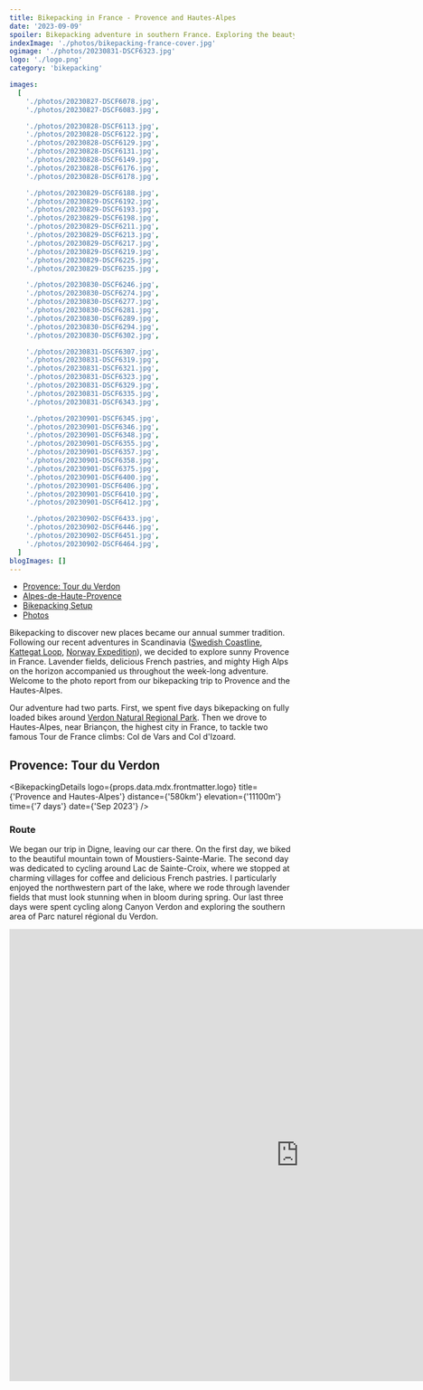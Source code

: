 ```yaml
---
title: Bikepacking in France - Provence and Hautes-Alpes
date: '2023-09-09'
spoiler: Bikepacking adventure in southern France. Exploring the beauty of Provence in Verdon Natural Regional Park and conquering mountain passes of the Hautes-Alpes.
indexImage: './photos/bikepacking-france-cover.jpg'
ogimage: './photos/20230831-DSCF6323.jpg'
logo: './logo.png'
category: 'bikepacking'

images:
  [
    './photos/20230827-DSCF6078.jpg',
    './photos/20230827-DSCF6083.jpg',

    './photos/20230828-DSCF6113.jpg',
    './photos/20230828-DSCF6122.jpg',
    './photos/20230828-DSCF6129.jpg',
    './photos/20230828-DSCF6131.jpg',
    './photos/20230828-DSCF6149.jpg',
    './photos/20230828-DSCF6176.jpg',
    './photos/20230828-DSCF6178.jpg',

    './photos/20230829-DSCF6188.jpg',
    './photos/20230829-DSCF6192.jpg',
    './photos/20230829-DSCF6193.jpg',
    './photos/20230829-DSCF6198.jpg',
    './photos/20230829-DSCF6211.jpg',
    './photos/20230829-DSCF6213.jpg',
    './photos/20230829-DSCF6217.jpg',
    './photos/20230829-DSCF6219.jpg',
    './photos/20230829-DSCF6225.jpg',
    './photos/20230829-DSCF6235.jpg',

    './photos/20230830-DSCF6246.jpg',
    './photos/20230830-DSCF6274.jpg',
    './photos/20230830-DSCF6277.jpg',
    './photos/20230830-DSCF6281.jpg',
    './photos/20230830-DSCF6289.jpg',
    './photos/20230830-DSCF6294.jpg',
    './photos/20230830-DSCF6302.jpg',

    './photos/20230831-DSCF6307.jpg',
    './photos/20230831-DSCF6319.jpg',
    './photos/20230831-DSCF6321.jpg',
    './photos/20230831-DSCF6323.jpg',
    './photos/20230831-DSCF6329.jpg',
    './photos/20230831-DSCF6335.jpg',
    './photos/20230831-DSCF6343.jpg',

    './photos/20230901-DSCF6345.jpg',
    './photos/20230901-DSCF6346.jpg',
    './photos/20230901-DSCF6348.jpg',
    './photos/20230901-DSCF6355.jpg',
    './photos/20230901-DSCF6357.jpg',
    './photos/20230901-DSCF6358.jpg',
    './photos/20230901-DSCF6375.jpg',
    './photos/20230901-DSCF6400.jpg',
    './photos/20230901-DSCF6406.jpg',
    './photos/20230901-DSCF6410.jpg',
    './photos/20230901-DSCF6412.jpg',

    './photos/20230902-DSCF6433.jpg',
    './photos/20230902-DSCF6446.jpg',
    './photos/20230902-DSCF6451.jpg',
    './photos/20230902-DSCF6464.jpg',
  ]
blogImages: []
---
```


- [Provence: Tour du Verdon](#provence-tour-du-verdon)
- [Alpes-de-Haute-Provence](#alpes-de-haute-provence)
- [Bikepacking Setup](#bikepacking-setup)
- [Photos](#photos)

<MakeItBigContainer>
  <ImageComponent
    image={props.data.mdx.frontmatter.images[47]}
    description="Enjoying the view from the top of Col d’Izoard"
  />
</MakeItBigContainer>

Bikepacking to discover new places became our annual summer tradition. Following our recent adventures in Scandinavia ([Swedish Coastline](/bikepacking-in-sweden/), [Kattegat Loop](/kattegat-loop-bikepacking/), [Norway Expedition](/norway-bikepacking-trondheim-to-bergen/)), we decided to explore sunny Provence in France. Lavender fields, delicious French pastries, and mighty High Alps on the horizon accompanied us throughout the week-long adventure. Welcome to the photo report from our bikepacking trip to Provence and the Hautes-Alpes.

Our adventure had two parts. First, we spent five days bikepacking on fully loaded bikes around [Verdon Natural Regional Park](http://parcduverdon.fr/). Then we drove to Hautes-Alpes, near Briançon, the highest city in France, to tackle two famous Tour de France climbs: Col de Vars and Col d'Izoard.

<MakeItBigContainer>
  <Container>
    <Column>
      <ImageComponent
        image={props.data.mdx.frontmatter.images[40]}
        description="From left to right: Jedr (me), Marcin, Michał, Mikołaj"
      />
    </Column>
    <Column>
      <ImageComponent image={props.data.mdx.frontmatter.images[33]} />
    </Column>
  </Container>
</MakeItBigContainer>

## Provence: Tour du Verdon

<BikepackingDetails
  logo={props.data.mdx.frontmatter.logo}
  title={'Provence and Hautes-Alpes'}
  distance={'580km'}
  elevation={'11100m'}
  time={'7 days'}
  date={'Sep 2023'}
/>

### Route

We began our trip in Digne, leaving our car there. On the first day, we biked to the beautiful mountain town of Moustiers-Sainte-Marie. The second day was dedicated to cycling around Lac de Sainte-Croix, where we stopped at charming villages for coffee and delicious French pastries. I particularly enjoyed the northwestern part of the lake, where we rode through lavender fields that must look stunning when in bloom during spring. Our last three days were spent cycling along Canyon Verdon and exploring the southern area of Parc naturel régional du Verdon.

<MakeItBigContainer>
  <LazyIframe height="800px">
    <iframe
      src="https://www.komoot.com/tour/1296819506/embed?profile=1"
      width="1024"
      height="800"
      frameborder="0"
      scrolling="no"
      loading="lazy"
      style={{ margin: 0 }}
    />
  </LazyIframe>
</MakeItBigContainer>

### Parc naturel régional du Verdon

The Verdon National Park in France is a stunning natural area known for its deep canyon, turquoise river, and dramatic limestone cliffs. It's a fantastic destination for bikepacking, offering scenic routes, beautiful mountain towns, and opportunities to explore the picturesque landscapes of Provence. The iconic Canyon Verdon is a highlight of the park's rugged beauty.

Moreover, in every village we passed through, we found patisseries serving fresh croissants, pain au chocolat, and espresso, making for a great start to each day of our bikepacking trip.

<MakeItBigContainer>
  <Container>
    <ImageComponent
      image={props.data.mdx.frontmatter.images[29]}
      description="Gorges du Verdon"
      isRow
    />
  </Container>
  <Container>
    <Column>
      <ImageComponent
        image={props.data.mdx.frontmatter.images[12]}
        description="Cycling along the canyon"
        isRow
      />
    </Column>
    <Column>
      <ImageComponent
        image={props.data.mdx.frontmatter.images[13]}
        description="La Palud-sur-Verdon"
        isRow
      />
    </Column>
  </Container>
  <ImageComponent
    image={props.data.mdx.frontmatter.images[7]}
    description="Cycling through lavender fields"
    isRow
  />
  <Container>
    <Column>
      <ImageComponent
        image={props.data.mdx.frontmatter.images[10]}
        description="Canyon Verdon"
        isRow
      />
    </Column>
    <Column>
      <ImageComponent
        image={props.data.mdx.frontmatter.images[9]}
        description="Moustiers-Sainte-Marie"
        isRow
      />
    </Column>
  </Container>
  <ImageComponent
    image={props.data.mdx.frontmatter.images[22]}
    description="Our bikepacking machines"
  />
</MakeItBigContainer>

### Camping

I was pleasantly surprised by the many well-kept campsites in Provence. We easily found great spots to set up our tents and sometimes even had the option to order fresh bread and pastries for the morning. Two of my favourite campsites for their location are:

- [Huttopia Lac de Serre Ponçon](https://europe.huttopia.com/en/site/lac-de-serre-poncon/)
- [Les Framboiseilles](https://goo.gl/maps/5LGLTSuqmfyr5nSK7)

<MakeItBigContainer>
  <ImageComponent
    image={props.data.mdx.frontmatter.images[32]}
    description="Campsite in Hautes-Alpes"
    isRow
  />
  <Container>
    <Column>
      <ImageComponent
        image={props.data.mdx.frontmatter.images[25]}
        description="Orange full moon"
      />
    </Column>
    <Column>
      <ImageComponent
        image={props.data.mdx.frontmatter.images[26]}
        description="Starting the day with a crossaint and a pain au chocolat"
      />
    </Column>
  </Container>
</MakeItBigContainer>

## Alpes-de-Haute-Provence

For the last two days of our bikepacking trip, we moved from Parc naturel régional du Verdon to Hautes-Alpes. During this leg of our journey, we enjoyed a two-day stay at the stunning campsite on Lac de Serre-Ponçon.

We left our tents and heavy bags at the campsite while we embarked on challenging rides up the famous Tour de France climbs, Col de Vars and Col d'Izoard.

### Col de Vars

Located on the famous [Route des Grandes Alpes](https://en.routedesgrandesalpes.com/), the Col de Vars was a perfect end to our bikepacking trip in France. With a length of 20 kilometres from Guillestre, it gets you to an altitude of 2108m.

The Col de Vars is part of the history of the Tour de France. It has been crossed 35 times by the Grande Boucle since the first passage in 1922.

<MakeItBigContainer>
  <ImageComponent
    image={props.data.mdx.frontmatter.images[36]}
    description="Climbing Col de Vars"
    isRow
  />
  <Container>
    <Column>
      <ImageComponent
        image={props.data.mdx.frontmatter.images[39]}
        description="Col de Vars final segment"
        isRow
      />
    </Column>
    <Column>
      <ImageComponent
        image={props.data.mdx.frontmatter.images[41]}
        description="View on Vars from the Col"
        isRow
      />
    </Column>
  </Container>
  <ImageComponent
    image={props.data.mdx.frontmatter.images[43]}
    description="Descent to Lac de Serre-Ponçon"
    isRow
  />
</MakeItBigContainer>

### Col d’Izoard

The climb reaches an altitude of 2360m, which is one of the highest points in the French Alps. It's a 31.5km ascent from Guillestre with an average gradient of 4.8%. The Col d'Izoard is famous in the Tour de France, often categorized as an HC climb. The stunning [La Casse Déserte](https://www.komoot.com/highlight/164232) landscape on this climb is iconic, making you feel like you've cycled to another planet when you reach this part of the ascent.

<MakeItBigContainer>
  <ImageComponent
    image={props.data.mdx.frontmatter.images[47]}
    description="Enjoying the view from the top of Col d’Izoard"
    isRow
  />
  <Container>
    <Column>
      <ImageComponent
        image={props.data.mdx.frontmatter.images[45]}
        description="Conquering the Col"
      />
    </Column>
    <Column>
      <ImageComponent
        image={props.data.mdx.frontmatter.images[44]}
        description="La Casse Déserte"
      />
    </Column>
  </Container>
</MakeItBigContainer>

## Bikepacking Setup

### Bike

The bike model is a Canyon Grizl AL 6 with 45mm wide tyres. Bags:

- 16.5L Ortlieb seatpack - I had all my camping gear and off-bike clothes there. You can fit some baguettes on top of it!
- 11L Ortlieb QR handlebar bag - I stored there my cycling clothes, warm and waterproof layers, and a camera in case of rain.
- 4.5L frame bag - I stored the bike repair kit and toothbrush, soap, etc.
- 2 x 5L fork bags - I was able to fit my tent and some random stuff there. The tent poles were strapped to a fork as well.
- 1L Apidura top tube bag - I love it for its magnetic rivets to quickly access important stuff. I kept my phone and documents there.
- 2 x 1L snack packs - One to hold the telephoto lens, the other to carry a bottle of wine when needed.

<MakeItBigContainer>
  <ImageComponent
    image={props.data.mdx.frontmatter.images[24]}
    description="Canyon Grizl AL - bikepacking setup."
  />
</MakeItBigContainer>

### Gear

#### Camping

- Tent: Big Agnes Copper Spur HV UL2. At ~1400g with its packable size, this tent has been accompanying me on bikepacking trips for the past few years.
- Sleeping Bag: Cumulus 0°C comfort. It weighs 850g. It’s a bit bulky, but I prefer to be a bit too warm rather than too cold at night. It fits well into the seat pack.
- Other camping gear: Stuff from Decathlon with a good price-to-weight ratio.

<MakeItBigContainer>
  <ImageComponent
    image={props.data.mdx.frontmatter.images[18]}
    description="Big Agnes tent at night"
  />
</MakeItBigContainer>

#### Photo

- Fujifilm X-S10 (465g)
- Fujinon 18-55mm F/2.8-4 is not the sharpest lens, but at 310 g, it has a good performance-to-weight ratio.
- Fujinon 70-300mm F/4-5.6, my all-time favourite lens, has great sharpness and a decent focal length range at a weight of 580g. Actually, I like the fact that the lens is made out of quality plastic rather than metal because it makes it lighter.
- Mini-tripod for night shots: the ballhead taken from a regular tripod was the heaviest part.
- DIY 3-point camera strap compatible with peak design quick-release anchor links, tailored for cycling with a camera on my back.

### Chain Waxing and Bikepacking

I've been waxing the chain on my road bike for almost a year, and I'm convinced that this is the ultimate method to keep your chain clean and efficient. Also, according to [Zero Friction Cycling](https://zerofrictioncycling.com.au/), the world's most referenced independent test facility for lubricant and chain performance, wax is not only the most efficient lube but also the cheapest lubricant per km. In the long run, when taking into consideration the cost of replacing worn chains, cassettes, and chainrings, [wax is cheaper as it extends the lifetime of the drivetrain](https://zerofrictioncycling.com.au/lubetesting/). Cleaning a waxed chain is an easy and environmentally friendly process, as all you need is boiling water instead of heavy degreasers or mineral spirits. A big plus when you live in an apartment.

It can sound too good to be true up to this point, so I want to mention the downsides of waxed chains. One issue is its limited rust resistance in wet conditions. The chain has to be cleaned on a regular basis to prevent rust. It's also recommended to re-wax it after every wet, muddy ride. Another issue is the mileage you get from each hot waxing. I was able to consistently get around 300km out of my 12-speed Ultegra on my road bike with a waxed chain before it started squeaking. 300km is not nearly enough for any bikepacking trip, and re-waxing during the trip or carrying extra waxed chains was not worth the hassle for me.

With all this in mind, I decided to use this trip as a testing ground.

- To keep my chain rust-free and dry, I packed a microfiber cloth to clean the chain after each wet ride.
- To overcome the mileage issue, I took [Squirt](https://www.squirtcyclingproducts.com/long-lasting-chain-lube/), a wax-based lube that you can apply directly to the chain. I was planning to start using Squirt later in the trip, once the wax wears out from my chain.

#### Results

I was positively surprised by the rust resistance of pure wax. My chain was tested during two wet days of cycling and a full night of torrential rain. I didn’t notice any issues with rust; the chain looked pretty clean, even after cycling in muddy conditions.

<MakeItBigContainer>
  <ImageComponent
    image={props.data.mdx.frontmatter.images[2]}
    description="Bikepacking with waxed chain"
  />
</MakeItBigContainer>

Squirt Lube worked OK. It kept my drivetrain quiet and efficient but not very clean. I followed the instructions when it came to making sure that the wax-based lube dried on the chain before starting the ride. Unfortunately, it still collected quite a lot of dirt. It surprised me given that on those days we rode 100% on the tarmac. When it came to cleaning the chain after the trip, hot water wasn't enough, and I had to use mineral spirits before hot waxing it again. The attraction to dirt and the cleaning process make me believe that there is some oily ingredient in Squirt (perhaps paraffin oil).

#### Verdict

The setup of waxed chain, microfiber cloth, and wax-based lubricant works well for bikepacking, and I will be using this in the future. Next time, I'm tempted to try other wax-based lubricants that can potentially keep my chain cleaner.

## Photos

<MakeItBigContainer>
  <Container>
    <Column>
      <ImageComponent image={props.data.mdx.frontmatter.images[0]} isRow />
    </Column>
    <Column>
      <ImageComponent image={props.data.mdx.frontmatter.images[1]} isRow />
    </Column>
  </Container>
  <ImageComponent image={props.data.mdx.frontmatter.images[11]} isRow />
  <Container>
    <Column>
      <ImageComponent image={props.data.mdx.frontmatter.images[3]} isRow />
    </Column>
    <Column flex={1.1115}>
      <ImageComponent image={props.data.mdx.frontmatter.images[8]} isRow />
      <ImageComponent image={props.data.mdx.frontmatter.images[6]} isRow />
    </Column>
  </Container>
  <ImageComponent image={props.data.mdx.frontmatter.images[5]} isRow />
  <Container>
    <Column flex={1.1115}>
      <ImageComponent image={props.data.mdx.frontmatter.images[14]} isRow />
      <ImageComponent image={props.data.mdx.frontmatter.images[16]} isRow />
    </Column>
    <Column>
      <ImageComponent image={props.data.mdx.frontmatter.images[4]} isRow />
    </Column>
  </Container>
  <ImageComponent image={props.data.mdx.frontmatter.images[21]} isRow />
  <Container>
    <Column>
      <ImageComponent image={props.data.mdx.frontmatter.images[19]} isRow />
    </Column>
    <Column>
      <ImageComponent image={props.data.mdx.frontmatter.images[20]} isRow />
    </Column>
  </Container>
  <ImageComponent image={props.data.mdx.frontmatter.images[27]} isRow />
  <Container>
    <Column>
      <ImageComponent image={props.data.mdx.frontmatter.images[15]} isRow />
    </Column>
    <Column>
      <ImageComponent image={props.data.mdx.frontmatter.images[23]} isRow />
    </Column>
  </Container>
  <Container>
    <Column>
      <ImageComponent image={props.data.mdx.frontmatter.images[28]} isRow />
    </Column>
    <Column>
      <ImageComponent image={props.data.mdx.frontmatter.images[17]} isRow />
    </Column>
  </Container>
  <ImageComponent image={props.data.mdx.frontmatter.images[30]} isRow />
  <Container>
    <Column>
      <ImageComponent image={props.data.mdx.frontmatter.images[31]} isRow />
    </Column>
    <Column>
      <ImageComponent image={props.data.mdx.frontmatter.images[35]} isRow />
    </Column>
  </Container>
  <ImageComponent image={props.data.mdx.frontmatter.images[37]} isRow />
  <Container>
    <Column>
      <ImageComponent image={props.data.mdx.frontmatter.images[38]} isRow />
    </Column>
    <Column>
      <ImageComponent image={props.data.mdx.frontmatter.images[34]} isRow />
    </Column>
  </Container>
  <Container>
    <Column>
      <ImageComponent image={props.data.mdx.frontmatter.images[42]} />
    </Column>
    <Column>
      <ImageComponent image={props.data.mdx.frontmatter.images[46]} />
    </Column>
  </Container>
</MakeItBigContainer>

